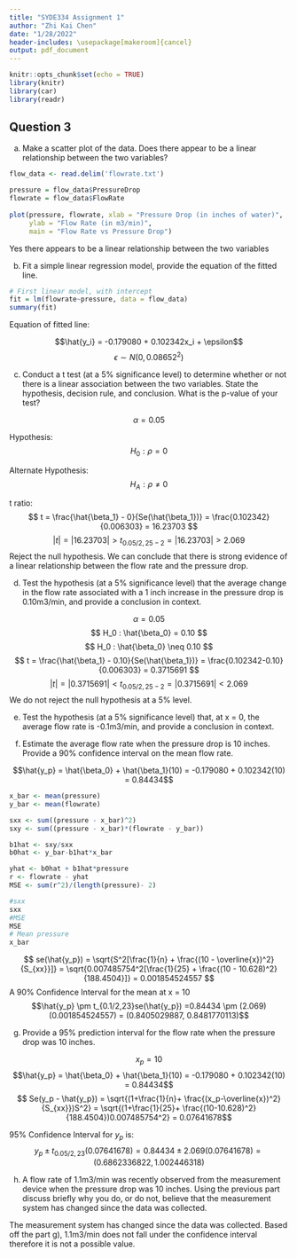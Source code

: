 ```yaml
---
title: "SYDE334 Assignment 1"
author: "Zhi Kai Chen"
date: "1/28/2022"
header-includes: \usepackage[makeroom]{cancel}
output: pdf_document
---
```


```r
knitr::opts_chunk$set(echo = TRUE)
library(knitr)
library(car)
library(readr)

```

## Question 3

a) Make a scatter plot of the data. Does there appear to be a linear relationship between
the two variables?

```r
flow_data <- read.delim('flowrate.txt')

pressure = flow_data$PressureDrop
flowrate = flow_data$FlowRate
 
plot(pressure, flowrate, xlab = "Pressure Drop (in inches of water)", 
     ylab = "Flow Rate (in m3/min)", 
     main = "Flow Rate vs Pressure Drop")
```
Yes there appears to be a linear relationship between the two variables


b) Fit a simple linear regression model, provide the equation of the fitted line.

```r
# First linear model, with intercept
fit = lm(flowrate~pressure, data = flow_data)
summary(fit)

```
Equation of fitted line:

$$\hat{y_i} = -0.179080 + 0.102342x_i + \epsilon$$
$$\epsilon \sim N(0,0.08652^2)$$


c) Conduct a t test (at a 5% significance level) to determine whether or not there is a
linear association between the two variables. State the hypothesis, decision rule, and
conclusion. What is the p-value of your test?

$$ \alpha = 0.05 $$

Hypothesis:
$$ H_0 : \rho = 0 $$ 

Alternate Hypothesis:
$$ H_A : \rho \neq 0 $$

t ratio:
$$ t = \frac{\hat{\beta_1} - 0}{Se(\hat{\beta_1})} = \frac{0.102342}{0.006303} = 16.23703 $$
$$ |t| = |16.23703| > t_{0.05/2, 25-2} = |16.23703| > 2.069$$
Reject the null hypothesis. We can conclude that there is strong evidence of a linear relationship between the flow rate and the pressure drop.

d) Test the hypothesis (at a 5% significance level) that the average change in the flow rate
associated with a 1 inch increase in the pressure drop is 0.10m3/min, and provide a
conclusion in context.

$$ \alpha = 0.05 $$
$$ H_0 : \hat{\beta_0} = 0.10 $$ 
$$ H_0 : \hat{\beta_0} \neq 0.10 $$ 
$$ t = \frac{\hat{\beta_1} - 0.10}{Se(\hat{\beta_1})} = \frac{0.102342-0.10}{0.006303} = 0.3715691 $$
$$ |t| = |0.3715691| < t_{0.05/2, 25-2} = |0.3715691| < 2.069$$
We do not reject the null hypothesis at a 5% level.

e) Test the hypothesis (at a 5% significance level) that, at x = 0, the average flow rate is
-0.1m3/min, and provide a conclusion in context.

f) Estimate the average flow rate when the pressure drop is 10 inches. Provide a 90%
confidence interval on the mean flow rate.

$$\hat{y_p} = \hat{\beta_0} + \hat{\beta_1}(10) = -0.179080 + 0.102342(10) = 0.84434$$
```r
x_bar <- mean(pressure)
y_bar <- mean(flowrate)

sxx <- sum((pressure - x_bar)^2)
sxy <- sum((pressure - x_bar)*(flowrate - y_bar))

b1hat <- sxy/sxx
b0hat <- y_bar-b1hat*x_bar

yhat <- b0hat + b1hat*pressure
r <- flowrate - yhat
MSE <- sum(r^2)/(length(pressure)- 2)

#sxx
sxx
#MSE
MSE
# Mean pressure
x_bar
```
$$ se(\hat{y_p}) = \sqrt{S^2[\frac{1}{n} + \frac{(10 - \overline{x})^2}{S_{xx}}]} = \sqrt{0.007485754^2[\frac{1}{25} + \frac{(10 - 10.628)^2}{188.4504}]}  = 0.001854524557 $$
A 90% Confidence Interval for the mean at x = 10
$$\hat{y_p} \pm t_{0.1/2,23}se(\hat{y_p}) =0.84434 \pm (2.069)(0.001854524557) = (0.8405029887, 0.8481770113)$$

g) Provide a 95% prediction interval for the flow rate when the pressure drop was 10 inches.

$$x_p = 10$$
$$\hat{y_p} = \hat{\beta_0} + \hat{\beta_1}(10) = -0.179080 + 0.102342(10) = 0.84434$$
$$ Se(y_p - \hat{y_p}) = \sqrt{(1+\frac{1}{n}+ \frac{(x_p-\overline{x})^2}{S_{xx}})S^2} = \sqrt{(1+\frac{1}{25}+ \frac{(10-10.628)^2}{188.4504})0.007485754^2} = 0.07641678$$


95% Confidence Interval for $y_p$ is:
$$y_p \pm t_{0.05/2, 23}(0.07641678) = 0.84434 \pm 2.069(0.07641678) = (0.6862336822,1.002446318) $$

h) A flow rate of 1.1m3/min was recently observed from the measurement device when the
pressure drop was 10 inches. Using the previous part discuss briefly why you do, or do
not, believe that the measurement system has changed since the data was collected.

The measurement system has changed since the data was collected. Based off the part g), 1.1m3/min does not fall under the confidence interval therefore it is not a possible value.